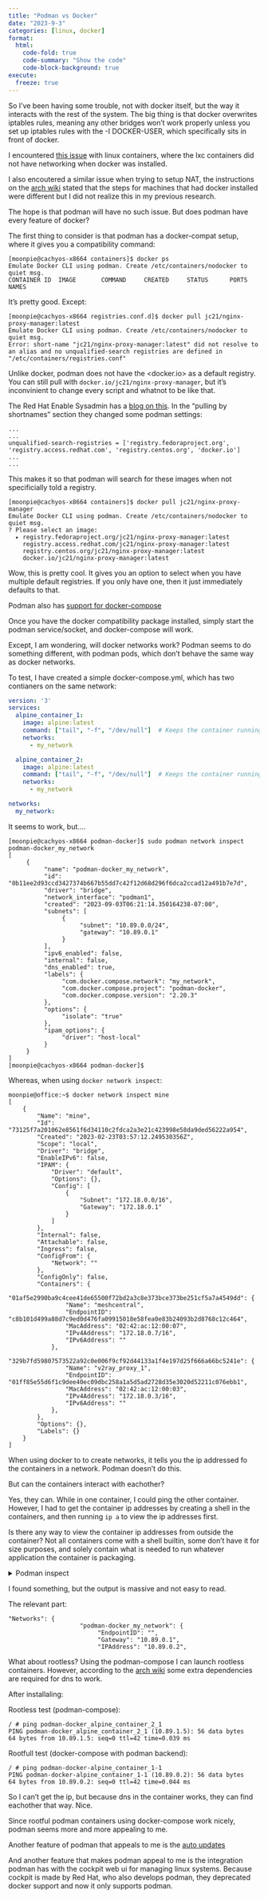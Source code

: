 ```yaml
---
title: "Podman vs Docker"
date: "2023-9-3"
categories: [linux, docker]
format:
  html:
    code-fold: true
    code-summary: "Show the code"
    code-block-background: true
execute:
  freeze: true
---
```


So I've been having some trouble, not with docker itself, but the way it interacts with the rest of the system. The big thing is that docker overwrites iptables rules, meaning any other bridges won't work properly unless you set up iptables rules with the -I DOCKER-USER, which specifically sits in front of docker. 

I encountered [this issue](https://discuss.linuxcontainers.org/t/lxd-4-12-container-networking-failure-with-docker/10487/9) with linux containers, where the lxc containers did not have networking when docker was installed.

I also encoutered a similar issue when trying to setup NAT, the instructions on the [arch wiki](https://wiki.archlinux.org/title/Internet_sharing#Enable_NAT) stated that the steps for machines that had docker installed were different but I did not realize this in my previous research.

The hope is that podman will have no such issue. But does podman have every feature of docker?

The first thing to consider is that podman has a docker-compat setup, where it gives you a compatibility command:

```.default
[moonpie@cachyos-x8664 containers]$ docker ps
Emulate Docker CLI using podman. Create /etc/containers/nodocker to quiet msg.
CONTAINER ID  IMAGE       COMMAND     CREATED     STATUS      PORTS       NAMES
```

It's pretty good. Except: 

```.default
[moonpie@cachyos-x8664 registries.conf.d]$ docker pull jc21/nginx-proxy-manager:latest
Emulate Docker CLI using podman. Create /etc/containers/nodocker to quiet msg.
Error: short-name "jc21/nginx-proxy-manager:latest" did not resolve to an alias and no unqualified-search registries are defined in "/etc/containers/registries.conf"
```

Unlike docker, podman does not have the <docker.io> as a default registry. You can still pull with `docker.io/jc21/nginx-proxy-manager`, but it's inconvinient to change every script and whatnot to be like that. 

The Red Hat Enable Sysadmin has a [blog on this](https://www.redhat.com/sysadmin/manage-container-registries). In the "pulling by shortnames" section they changed some podman settings:

```.init
...
...
unqualified-search-registries = ['registry.fedoraproject.org', 'registry.access.redhat.com', 'registry.centos.org', 'docker.io']
...
...
```

This makes it so that podman will search for these images when not specificially told a registry. 

```.default
[moonpie@cachyos-x8664 containers]$ docker pull jc21/nginx-proxy-manager
Emulate Docker CLI using podman. Create /etc/containers/nodocker to quiet msg.
? Please select an image: 
  ▸ registry.fedoraproject.org/jc21/nginx-proxy-manager:latest
    registry.access.redhat.com/jc21/nginx-proxy-manager:latest
    registry.centos.org/jc21/nginx-proxy-manager:latest
    docker.io/jc21/nginx-proxy-manager:latest
```

Wow, this is pretty cool. It gives you an option to select when you have multiple default registries. If you only have one, then it just immediately defaults to that. 

Podman also has [support for docker-compose](https://www.redhat.com/sysadmin/podman-docker-compose)

Once you have the docker compatibility package installed, simply start the podman service/socket, and docker-compose will work. 

Except, I am wondering, will docker networks work? Podman seems to do something different, with podman pods, which don't behave the same way as docker networks. 

To test, I have created a simple docker-compose.yml, which has two contianers on the same network:

```.yml
version: '3'
services:
  alpine_container_1:
    image: alpine:latest
    command: ["tail", "-f", "/dev/null"]  # Keeps the container running
    networks:
      - my_network

  alpine_container_2:
    image: alpine:latest
    command: ["tail", "-f", "/dev/null"]  # Keeps the container running
    networks:
      - my_network

networks:
  my_network:
```

It seems to work, but....

```.default
[moonpie@cachyos-x8664 podman-docker]$ sudo podman network inspect podman-docker_my_network
[
     {
          "name": "podman-docker_my_network",
          "id": "0b11ee2d93ccd3427374b667b55dd7c42f12d68d296f6dca2ccad12a491b7e7d",
          "driver": "bridge",
          "network_interface": "podman1",
          "created": "2023-09-03T06:21:14.350164238-07:00",
          "subnets": [
               {
                    "subnet": "10.89.0.0/24",
                    "gateway": "10.89.0.1"
               }
          ],
          "ipv6_enabled": false,
          "internal": false,
          "dns_enabled": true,
          "labels": {
               "com.docker.compose.network": "my_network",
               "com.docker.compose.project": "podman-docker",
               "com.docker.compose.version": "2.20.3"
          },
          "options": {
               "isolate": "true"
          },
          "ipam_options": {
               "driver": "host-local"
          }
     }
]
[moonpie@cachyos-x8664 podman-docker]$ 
```

Whereas, when using `docker network inspect`:

```.default
moonpie@office:~$ docker network inspect mine
[
    {
        "Name": "mine",
        "Id": "73125f7a201062e8561f6d34110c2fdca2a3e21c423998e58da9ded56222a954",
        "Created": "2023-02-23T03:57:12.249530356Z",
        "Scope": "local",
        "Driver": "bridge",
        "EnableIPv6": false,
        "IPAM": {
            "Driver": "default",
            "Options": {},
            "Config": [
                {
                    "Subnet": "172.18.0.0/16",
                    "Gateway": "172.18.0.1"
                }
            ]
        },
        "Internal": false,
        "Attachable": false,
        "Ingress": false,
        "ConfigFrom": {
            "Network": ""
        },
        "ConfigOnly": false,
        "Containers": {
            "01af5e2990ba9c4cee41de65500f72bd2a3c8e373bce373be251cf5a7a4549dd": {
                "Name": "meshcentral",
                "EndpointID": "c8b101d499a88d7c9ed0d476fa09915018e58fea0e83b24093b2d8768c12c464",
                "MacAddress": "02:42:ac:12:00:07",
                "IPv4Address": "172.18.0.7/16",
                "IPv6Address": ""
            },
            "329b7fd59807573522a92c0e006f9cf92d44133a1f4e197d25f666a66bc5241e": {
                "Name": "v2ray_proxy_1",
                "EndpointID": "01ff85e55d6f1c9dee40ec09dbc258a1a5d5ad2728d35e3020d52211c076ebb1",
                "MacAddress": "02:42:ac:12:00:03",
                "IPv4Address": "172.18.0.3/16",
                "IPv6Address": ""
            },
        },
        "Options": {},
        "Labels": {}
    }
]
```


When using docker to to create networks, it tells you the ip addressed fo the containers in a network. Podman doesn't do this. 

But can the containers interact with eachother? 

Yes, they can. While in one container, I could ping the other container. However, I had to get the container ip addresses by creating a shell in the containers, and then running  `ip a` to view the ip addresses first. 

Is there any way to view the container ip addresses from outside the container? Not all containers come with a shell builtin, some don't have it for size purposes, and solely contain what is needed to run whatever application the container is packaging. 

<details><summary>Podman inspect</summary>

```.default
[root@cachyos-x8664 podman-docker]# podman inspect podman-docker-alpine_container_1-1 
[
     {
          "Id": "eae4cc793f5f86b69e81a785cc32df36718250436d67e1b62037414b1d8e53e7",
          "Created": "2023-09-03T06:21:14.357752403-07:00",
          "Path": "tail",
          "Args": [
               "-f",
               "/dev/null"
          ],
          "State": {
               "OciVersion": "1.1.0-rc.3",
               "Status": "running",
               "Running": true,
               "Paused": false,
               "Restarting": false,
               "OOMKilled": false,
               "Dead": false,
               "Pid": 37035,
               "ConmonPid": 37033,
               "ExitCode": 0,
               "Error": "",
               "StartedAt": "2023-09-03T06:21:14.742250101-07:00",
               "FinishedAt": "0001-01-01T00:00:00Z",
               "Health": {
                    "Status": "",
                    "FailingStreak": 0,
                    "Log": null
               },
               "CgroupPath": "/machine.slice/libpod-eae4cc793f5f86b69e81a785cc32df36718250436d67e1b62037414b1d8e53e7.scope",
               "CheckpointedAt": "0001-01-01T00:00:00Z",
               "RestoredAt": "0001-01-01T00:00:00Z"
          },
          "Image": "7e01a0d0a1dcd9e539f8e9bbd80106d59efbdf97293b3d38f5d7a34501526cdb",
          "ImageDigest": "sha256:7144f7bab3d4c2648d7e59409f15ec52a18006a128c733fcff20d3a4a54ba44a",
          "ImageName": "docker.io/library/alpine:latest",
          "Rootfs": "",
          "Pod": "",
          "ResolvConfPath": "/run/containers/storage/overlay-containers/eae4cc793f5f86b69e81a785cc32df36718250436d67e1b62037414b1d8e53e7/userdata/resolv.conf",
          "HostnamePath": "/run/containers/storage/overlay-containers/eae4cc793f5f86b69e81a785cc32df36718250436d67e1b62037414b1d8e53e7/userdata/hostname",
          "HostsPath": "/run/containers/storage/overlay-containers/eae4cc793f5f86b69e81a785cc32df36718250436d67e1b62037414b1d8e53e7/userdata/hosts",
          "StaticDir": "/var/lib/containers/storage/overlay-containers/eae4cc793f5f86b69e81a785cc32df36718250436d67e1b62037414b1d8e53e7/userdata",
          "OCIConfigPath": "/var/lib/containers/storage/overlay-containers/eae4cc793f5f86b69e81a785cc32df36718250436d67e1b62037414b1d8e53e7/userdata/config.json",
          "OCIRuntime": "crun",
          "ConmonPidFile": "/run/containers/storage/overlay-containers/eae4cc793f5f86b69e81a785cc32df36718250436d67e1b62037414b1d8e53e7/userdata/conmon.pid",
          "PidFile": "/run/containers/storage/overlay-containers/eae4cc793f5f86b69e81a785cc32df36718250436d67e1b62037414b1d8e53e7/userdata/pidfile",
          "Name": "podman-docker-alpine_container_1-1",
          "RestartCount": 0,
          "Driver": "overlay",
          "MountLabel": "",
          "ProcessLabel": "",
          "AppArmorProfile": "",
          "EffectiveCaps": [
               "CAP_CHOWN",
               "CAP_DAC_OVERRIDE",
               "CAP_FOWNER",
               "CAP_FSETID",
               "CAP_KILL",
               "CAP_NET_BIND_SERVICE",
               "CAP_SETFCAP",
               "CAP_SETGID",
               "CAP_SETPCAP",
               "CAP_SETUID",
               "CAP_SYS_CHROOT"
          ],
          "BoundingCaps": [
               "CAP_CHOWN",
               "CAP_DAC_OVERRIDE",
               "CAP_FOWNER",
               "CAP_FSETID",
               "CAP_KILL",
               "CAP_NET_BIND_SERVICE",
               "CAP_SETFCAP",
               "CAP_SETGID",
               "CAP_SETPCAP",
               "CAP_SETUID",
               "CAP_SYS_CHROOT"
          ],
          "ExecIDs": [
               "8354949b4e0bf728dafa7b3e7b857ccce18e953b0f20473dbb06fe6442bf1d12"
          ],
          "GraphDriver": {
               "Name": "overlay",
               "Data": {
                    "LowerDir": "/var/lib/containers/storage/overlay/4693057ce2364720d39e57e85a5b8e0bd9ac3573716237736d6470ec5b7b7230/diff",
                    "MergedDir": "/var/lib/containers/storage/overlay/bbadcba900462960315aa406866164bd58a12573e76140093563525f595b1732/merged",
                    "UpperDir": "/var/lib/containers/storage/overlay/bbadcba900462960315aa406866164bd58a12573e76140093563525f595b1732/diff",
                    "WorkDir": "/var/lib/containers/storage/overlay/bbadcba900462960315aa406866164bd58a12573e76140093563525f595b1732/work"
               }
          },
          "Mounts": [],
          "Dependencies": [],
          "NetworkSettings": {
               "EndpointID": "",
               "Gateway": "",
               "IPAddress": "",
               "IPPrefixLen": 0,
               "IPv6Gateway": "",
               "GlobalIPv6Address": "",
               "GlobalIPv6PrefixLen": 0,
               "MacAddress": "",
               "Bridge": "",
               "SandboxID": "",
               "HairpinMode": false,
               "LinkLocalIPv6Address": "",
               "LinkLocalIPv6PrefixLen": 0,
               "Ports": {},
               "SandboxKey": "/run/netns/netns-4a204211-d01a-6d0f-bfd3-bfc34e73885e",
               "Networks": {
                    "podman-docker_my_network": {
                         "EndpointID": "",
                         "Gateway": "10.89.0.1",
                         "IPAddress": "10.89.0.2",
                         "IPPrefixLen": 24,
                         "IPv6Gateway": "",
                         "GlobalIPv6Address": "",
                         "GlobalIPv6PrefixLen": 0,
                         "MacAddress": "b2:af:b4:78:28:1b",
                         "NetworkID": "podman-docker_my_network",
                         "DriverOpts": null,
                         "IPAMConfig": null,
                         "Links": null,
                         "Aliases": [
                              "podman-docker-alpine_container_1-1",
                              "alpine_container_1",
                              "eae4cc793f5f"
                         ]
                    }
               }
          },
          "Namespace": "",
          "IsInfra": false,
          "IsService": false,
          "KubeExitCodePropagation": "invalid",
          "lockNumber": 0,
          "Config": {
               "Hostname": "eae4cc793f5f",
               "Domainname": "",
               "User": "",
               "AttachStdin": false,
               "AttachStdout": false,
               "AttachStderr": false,
               "Tty": false,
               "OpenStdin": false,
               "StdinOnce": false,
               "Env": [
                    "TERM=xterm",
                    "container=podman",
                    "PATH=/usr/local/sbin:/usr/local/bin:/usr/sbin:/usr/bin:/sbin:/bin",
                    "HOME=/root",
                    "HOSTNAME=eae4cc793f5f"
               ],
               "Cmd": [
                    "tail",
                    "-f",
                    "/dev/null"
               ],
               "Image": "docker.io/library/alpine:latest",
               "Volumes": null,
               "WorkingDir": "/",
               "Entrypoint": "",
               "OnBuild": null,
               "Labels": {
                    "com.docker.compose.config-hash": "6418caee2d42d6859badadf595f62af5fc514baebd949edbc3b925c9dd53ecc3",
                    "com.docker.compose.container-number": "1",
                    "com.docker.compose.depends_on": "",
                    "com.docker.compose.image": "sha256:7e01a0d0a1dcd9e539f8e9bbd80106d59efbdf97293b3d38f5d7a34501526cdb",
                    "com.docker.compose.oneoff": "False",
                    "com.docker.compose.project": "podman-docker",
                    "com.docker.compose.project.config_files": "/home/moonpie/vscode/moonpiedumplings.github.io/playground/podman-docker/docker-compose.yml",
                    "com.docker.compose.project.working_dir": "/home/moonpie/vscode/moonpiedumplings.github.io/playground/podman-docker",
                    "com.docker.compose.service": "alpine_container_1",
                    "com.docker.compose.version": "2.20.3"
               },
               "Annotations": {
                    "io.container.manager": "libpod",
                    "org.opencontainers.image.stopSignal": "15"
               },
               "StopSignal": 15,
               "HealthcheckOnFailureAction": "none",
               "CreateCommand": [
                    "/usr/bin/podman",
                    "--log-level=info",
                    "system",
                    "service"
               ],
               "Umask": "0000",
               "Timeout": 0,
               "StopTimeout": 0,
               "Passwd": true
          },
          "HostConfig": {
               "Binds": [],
               "CgroupManager": "systemd",
               "CgroupMode": "private",
               "ContainerIDFile": "",
               "LogConfig": {
                    "Type": "journald",
                    "Config": null,
                    "Path": "",
                    "Tag": "",
                    "Size": "0B"
               },
               "NetworkMode": "bridge",
               "PortBindings": {},
               "RestartPolicy": {
                    "Name": "",
                    "MaximumRetryCount": 0
               },
               "AutoRemove": false,
               "VolumeDriver": "",
               "VolumesFrom": null,
               "CapAdd": [],
               "CapDrop": [],
               "Dns": [],
               "DnsOptions": [],
               "DnsSearch": [],
               "ExtraHosts": [],
               "GroupAdd": [],
               "IpcMode": "shareable",
               "Cgroup": "",
               "Cgroups": "default",
               "Links": null,
               "OomScoreAdj": 0,
               "PidMode": "private",
               "Privileged": false,
               "PublishAllPorts": false,
               "ReadonlyRootfs": false,
               "SecurityOpt": [],
               "Tmpfs": {},
               "UTSMode": "private",
               "UsernsMode": "",
               "ShmSize": 65536000,
               "Runtime": "oci",
               "ConsoleSize": [
                    0,
                    0
               ],
               "Isolation": "",
               "CpuShares": 0,
               "Memory": 0,
               "NanoCpus": 0,
               "CgroupParent": "",
               "BlkioWeight": 0,
               "BlkioWeightDevice": null,
               "BlkioDeviceReadBps": null,
               "BlkioDeviceWriteBps": null,
               "BlkioDeviceReadIOps": null,
               "BlkioDeviceWriteIOps": null,
               "CpuPeriod": 0,
               "CpuQuota": 0,
               "CpuRealtimePeriod": 0,
               "CpuRealtimeRuntime": 0,
               "CpusetCpus": "",
               "CpusetMems": "",
               "Devices": [],
               "DiskQuota": 0,
               "KernelMemory": 0,
               "MemoryReservation": 0,
               "MemorySwap": 0,
               "MemorySwappiness": 0,
               "OomKillDisable": false,
               "PidsLimit": 2048,
               "Ulimits": [
                    {
                         "Name": "RLIMIT_NPROC",
                         "Soft": 4194304,
                         "Hard": 4194304
                    }
               ],
               "CpuCount": 0,
               "CpuPercent": 0,
               "IOMaximumIOps": 0,
               "IOMaximumBandwidth": 0,
               "CgroupConf": null
          }
     }
]
``` 

</details>

I found something, but the output is massive and not easy to read. 

The relevant part: 

```.default
"Networks": {
                    "podman-docker_my_network": {
                         "EndpointID": "",
                         "Gateway": "10.89.0.1",
                         "IPAddress": "10.89.0.2",
```

What about rootless? Using the podman-compose I can launch rootless containers. However, according to the [arch wiki](https://wiki.archlinux.org/title/Podman#Additional_dependencies) some extra dependencies are required for dns to work. 


After installaling:

Rootless test (podman-compose):

```.defualt
/ # ping podman-docker_alpine_container_2_1
PING podman-docker_alpine_container_2_1 (10.89.1.5): 56 data bytes
64 bytes from 10.89.1.5: seq=0 ttl=42 time=0.039 ms
```

Rootfull test (docker-compose with podman backend):

```.default
/ # ping podman-docker-alpine_container_1-1
PING podman-docker-alpine_container_1-1 (10.89.0.2): 56 data bytes
64 bytes from 10.89.0.2: seq=0 ttl=42 time=0.044 ms
```

So I can't get the ip, but because dns in the container works, they can find eachother that way. Nice. 

Since rootful podman containers using docker-compose work nicely, podman seems more and more appealing to me. 

Another feature of podman  that appeals to me is the [auto updates](https://www.howtogeek.com/devops/how-to-enable-podmans-automatic-container-updates/)

And another feature that makes podman appeal to me is the integration podman has with the cockpit web ui for managing linux systems. Because cockpit is made by Red Hat, who also develops podman, they deprecated docker support and now it only supports podman. 

